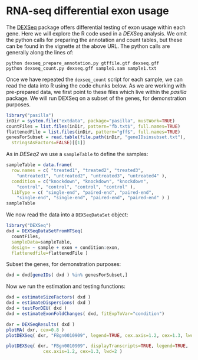 # RNA-seq differential exon usage

The [DEXSeq](http://bioconductor.org/packages/release/bioc/html/DEXSeq.html) package offers differential testing of exon usage within each gene. Here we will explore the R code used in a *DEXSeq* analysis. We omit the python calls for preparing the annotation and count tables, but these can be found in the vignette at the above URL. The python calls are generally along the lines of:

```
python dexseq_prepare_annotation.py gtffile.gtf dexseq.gff
python dexseq_count.py dexseq.gff sample1.sam sample1.txt
```

Once we have repeated the `dexseq_count` script for each sample, we can read the data into R using the code chunks below. As we are working with pre-prepared data, we first point to these files which live within the *pasilla* package. We will run DEXSeq on a subset of the genes, for demonstration purposes.

```r
library("pasilla")
inDir = system.file("extdata", package="pasilla", mustWork=TRUE)
countFiles = list.files(inDir, pattern="fb.txt$", full.names=TRUE)
flattenedFile = list.files(inDir, pattern="gff$", full.names=TRUE)
genesForSubset = read.table(file.path(inDir, "geneIDsinsubset.txt"),
  stringsAsFactors=FALSE)[[1]]
```

As in *DESeq2* we use a `sampleTable` to define the samples:

```r
sampleTable = data.frame(
  row.names = c( "treated1", "treated2", "treated3",
    "untreated1", "untreated2", "untreated3", "untreated4" ),
  condition = c("knockdown", "knockdown", "knockdown",
    "control", "control", "control", "control" ),
  libType = c( "single-end", "paired-end", "paired-end",
    "single-end", "single-end", "paired-end", "paired-end" ) )
sampleTable
```

We now read the data into a `DEXSeqDataSet` object:

```r
library("DEXSeq")
dxd = DEXSeqDataSetFromHTSeq(
  countFiles,
  sampleData=sampleTable,
  design= ~ sample + exon + condition:exon,
  flattenedfile=flattenedFile )
```

Subset the genes, for demonstration purposes:

```r
dxd = dxd[geneIDs( dxd ) %in% genesForSubset,]
```

Now we run the estimation and testing functions:

```r
dxd = estimateSizeFactors( dxd )
dxd = estimateDispersions( dxd )
dxd = testForDEU( dxd )
dxd = estimateExonFoldChanges( dxd, fitExpToVar="condition")
```

```r
dxr = DEXSeqResults( dxd )
plotMA( dxr, cex=0.8 )
plotDEXSeq( dxr, "FBgn0010909", legend=TRUE, cex.axis=1.2, cex=1.3, lwd=2 )
```

```r
plotDEXSeq( dxr, "FBgn0010909", displayTranscripts=TRUE, legend=TRUE,
              cex.axis=1.2, cex=1.3, lwd=2 )
```

